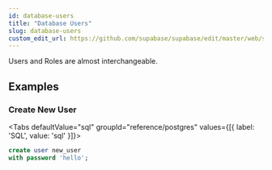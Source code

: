 ```yaml
---
id: database-users
title: "Database Users"
slug: database-users
custom_edit_url: https://github.com/supabase/supabase/edit/master/web/spec/postgres.yml
---
```



Users and Roles are almost interchangeable.




















## Examples

### Create New User



<Tabs
  defaultValue="sql"
  groupId="reference/postgres"
  values={[{ label: 'SQL', value: 'sql' }]}>

<TabItem value="sql">

```sql
create user new_user
with password 'hello';
```


</TabItem>

</Tabs>